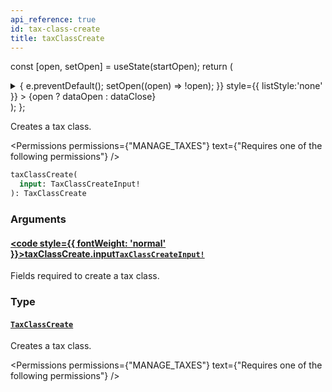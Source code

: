 ```yaml
---
api_reference: true
id: tax-class-create
title: taxClassCreate
---
```






const [open, setOpen] = useState(startOpen);
return (
<details {...(open ? { open: true } : {})} className="details" style={{ border:'none', boxShadow:'none', background:'var(--ifm-background-color)' }}>
<summary
onClick={(e) => {
e.preventDefault();
setOpen((open) => !open);
}}
style={{ listStyle:'none' }} >
{open ? dataOpen : dataClose}
</summary>
{open && children}
</details>
);
};

Creates a tax class.


<Permissions permissions={"MANAGE_TAXES"} text={"Requires one of the following permissions"} />


```graphql
taxClassCreate(
  input: TaxClassCreateInput!
): TaxClassCreate
```

### Arguments

#### [<code style={{ fontWeight: 'normal' }}>taxClassCreate.<b>input</b></code>](#)<Bullet />[`TaxClassCreateInput!`](../../../api-reference/taxes/inputs/tax-class-create-input.mdx) <Badge class="badge badge--secondary" text="non-null"/> <Badge class="badge badge--secondary" text="input"/> <Badge class="badge badge--secondary" text="taxes"/>

Fields required to create a tax class.

### Type

#### [`TaxClassCreate`](../../../api-reference/taxes/objects/tax-class-create.mdx) <Badge class="badge badge--secondary" text="object"/> <Badge class="badge badge--secondary" text="taxes"/>

Creates a tax class.


<Permissions permissions={"MANAGE_TAXES"} text={"Requires one of the following permissions"} />


